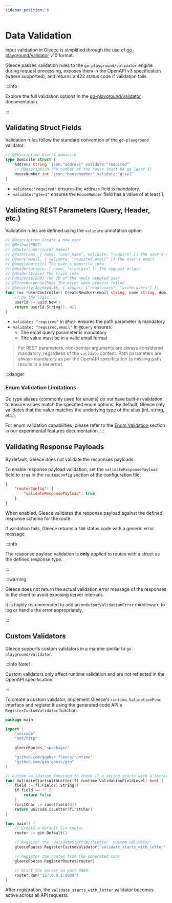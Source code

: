 ```yaml
---
sidebar_position: 6
---
```


# Data Validation

Input validation in Gleece is simplified through the use of [go-playground/validator](https://github.com/go-playground/validator) v10 format.  

Gleece passes validation rules to the `go-playground/validator` engine during request processing, exposes them in the OpenAPI v3 specification (where supported), and returns a 422 status code if validation fails.

:::info

Explore the full validation options in the [go-playground/validator](https://pkg.go.dev/github.com/go-playground/validator/v10#section-readme) documentation.

:::

## Validating Struct Fields

Validation rules follow the standard convention of the `go-playground` validator.

```go
// @Description User's domicile
type Domicile struct {
	Address string `json:"address" validate:"required"`
	// @Description The number of the house (must be at least 1)
	HouseNumber int `json:"houseNumber" validate:"gte=1"`
}
```

- `validate:"required"` ensures the `Address` field is mandatory.  
- `validate:"gte=1"` ensures the `HouseNumber` field has a value of at least 1.  

## Validating REST Parameters (Query, Header, etc.)

Validation rules are defined using the `validate` annotation option.

```go
// @Description Create a new user
// @Method(POST)
// @Route(/user/{user_name})
// @Path(name, { name: "user_name", validate: "require" }) The user's name
// @Query(email, { validate: "required,email" }) The user's email
// @Body(domicile) The user's domicile info
// @Header(origin, { name: "x-origin" }) The request origin
// @Header(trace) The trace info
// @Response(200) The ID of the newly created user
// @ErrorResponse(500) The error when process failed
// @Security(ApiKeyAuth, { scopes: ["read:users", "write:users"] })
func (ec *UserController) CreateNewUser(email string, name string, domicile Domicile, origin string, trace string) (string, error) {
	// Do the logic....
	userId := uuid.New()
	return userId.String(), nil
}
```

- `validate: "required"` in `@Path` ensures the path parameter is mandatory
- `validate: "required,email"` in `@Query` ensures:
  - The email query parameter is mandatory
  - The value must be in a valid email format

> For REST parameters, non-pointer arguments are always considered mandatory, regardless of the `validate` content. Path parameters are always mandatory as per the OpenAPI specification (a missing path results in a `404` error).

:::danger
### Enum Validation Limitations

Go type aliases (commonly used for enums) do not have built-in validation to ensure values match the specified enum options. By default, Gleece only validates that the value matches the underlying type of the alias (int, string, etc.).

For enum validation capabilities, please refer to the [Enum Validation](/docs/extras/experimental#enum-validation) section in our experimental features documentation.
:::

## Validating Response Payloads

By default, Gleece does not validate the responses payloads. 

To enable response payload validation, set the `validateResponsePayload` field to `true` in the `routesConfig` section of the configuration file:

```json
{
    "routesConfig": {
        "validateResponsePayload": true
    }
}
```

When enabled, Gleece validates the response payload against the defined response schema for the route. 

If validation fails, Gleece returns a `500` status code with a generic error message.

:::info

The response payload validation is **only** applied to routes with a struct as the defined response type.

:::

:::warning

Gleece does not return the actual validation error message of the responses to the client to avoid exposing server internals.

It is highly recommended to add an `onOutputValidationError` middleware to log or handle the error appropriately.

:::

## Custom Validators

Gleece supports custom validators in a manner similar to `go-playground/validator`.

:::info Note!

Custom validators only affect runtime validation and are not reflected in the OpenAPI specification.

:::

To create a custom validator, implement Gleece's `runtime.ValidationFunc` interface and register it using the generated code API's `RegisterCustomValidator` function.

```go title="main.go"
package main

import (
    "unicode"
    "net/http"

    gleeceRoutes "<package>"

    "github.com/gopher-fleece/runtime"
    "github.com/gin-gonic/gin"
)

// Custom validation function to check if a string starts with a letter
func ValidateStartsWithLetter(fl runtime.ValidationFieldLevel) bool {
	field := fl.Field().String()
	if field == "" {
		return false
	}
	firstChar := rune(field[0])
	return unicode.IsLetter(firstChar)
}

func main() {
    // Create a default Gin router
    router := gin.Default()

    // Register the `ValidateStartsWithLetter` custom validator
    gleeceRoutes.RegisterCustomValidator("validate_starts_with_letter", ValidateStartsWithLetter)

    // Register the routes from the generated code
    gleeceRoutes.RegisterRoutes(router)

    // Start the server on port 8080
    router.Run("127.0.0.1:8080")
}
```

After registration, the `validate_starts_with_letter` validator becomes active across all API requests.